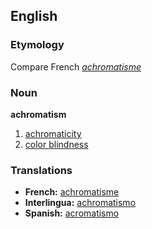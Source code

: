 ==English==

===Etymology===
Compare French ''[[achromatisme]]''

===Noun===
'''achromatism'''

# [[achromaticity]]
# [[color blindness]]

===Translations===
*'''French:''' [[achromatisme]] 
*'''Interlingua:''' [[achromatismo]] 
*'''Spanish:''' [[acromatismo]]